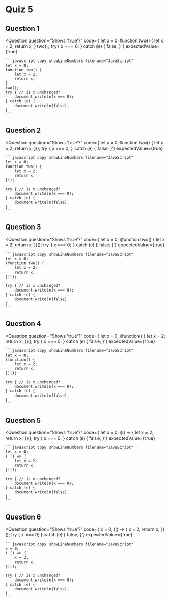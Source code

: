 
# Quiz 5

## Question 1

<Question
    question="Shows 'true'?"
    code={'let x = 0; function two() { let x = 2; return x; } two(); try { x === 0; } catch (e) { false; }'}
    expectedValue={true}
>
    ```javascript copy showLineNumbers filename="JavaScript"
    let x = 0;
    function two() {
        let x = 2;
        return x;
    }
    two();
    try { // is x unchanged?
        document.writeln(x === 0);
    } catch (e) {
        document.writeln(false);
    }
    ```
</Question>

## Question 2

<Question
    question="Shows 'true'?"
    code={'let x = 0; function two() { let x = 2; return x; }(); try { x === 0; } catch (e) { false; }'}
    expectedValue={true}
>
    ```javascript copy showLineNumbers filename="JavaScript"
    let x = 0;
    function two() {
        let x = 2;
        return x;
    }();

    try { // is x unchanged?
        document.writeln(x === 0);
    } catch (e) {
        document.writeln(false);
    }
    ```
</Question>

## Question 3

<Question
    question="Shows 'true'?"
    code={'let x = 0; (function two() { let x = 2; return x; })(); try { x === 0; } catch (e) { false; }'}
    expectedValue={true}
>
    ```javascript copy showLineNumbers filename="JavaScript"
    let x = 0;
    (function two() {
        let x = 2;
        return x;
    })();

    try { // is x unchanged?
        document.writeln(x === 0);
    } catch (e) {
        document.writeln(false);
    }
    ```
</Question>

## Question 4

<Question
    question="Shows 'true'?"
    code={'let x = 0; (function() { let x = 2; return x; })(); try { x === 0; } catch (e) { false; }'}
    expectedValue={true}
>
    ```javascript copy showLineNumbers filename="JavaScript"
    let x = 0;
    (function() {
        let x = 2;
        return x;
    })();

    try { // is x unchanged?
        document.writeln(x === 0);
    } catch (e) {
        document.writeln(false);
    }
    ```
</Question>

## Question 5

<Question
    question="Shows 'true'?"
    code={'let x = 0; (() => { let x = 2; return x; })(); try { x === 0; } catch (e) { false; }'}
    expectedValue={true}
>
    ```javascript copy showLineNumbers filename="JavaScript"
    let x = 0;
    ( () => {
        let x = 2;
        return x;
    })();

    try { // is x unchanged?
        document.writeln(x === 0);
    } catch (e) {
        document.writeln(false);
    }
    ```
</Question>

## Question 6

<Question
    question="Shows 'true'?"
    code={'x = 0; (() => { x = 2; return x; })(); try { x === 0; } catch (e) { false; }'}
    expectedValue={true}
>
    ```javascript copy showLineNumbers filename="JavaScript"
    x = 0;
    ( () => {
        x = 2;
        return x;
    })();

    try { // is x unchanged?
        document.writeln(x === 0);
    } catch (e) {
        document.writeln(false);
    }
    ```
</Question>